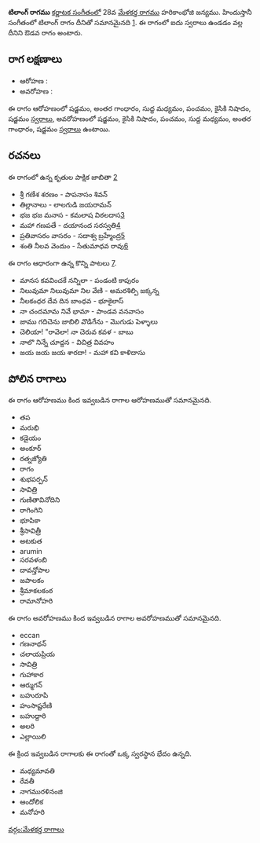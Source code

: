 {{Infobox ragam
	| name          	= టిలాంగ్
	| synonym	    	= 
	| mela          	= 
	| chakra        	= 
	| janaka        	= 
	| type          	= ఔడవ
	| arohanam      	= {{svaraC|S|G3|M1|P|N2|S'}} 
	| avarohanam    	= {{svaraC|S'|N2|P|M1|G3|S}}
	| jeeva         	=
	| chhaya        	=
	| nyasa         	=
	| vishesha      	= 
	| equivalent  		= టిలాంగ్
}}
{{కర్ణాటక సంగీత రాగాలు}}
'''టిలాంగ్ రాగము''' [[కర్ణాటక సంగీతం]]లో 28వ [[మేళకర్త రాగము]] హరికాంభోజి జన్యము.  హిందుస్తానీ సంగీతంలో టిలాంగ్ రాగం దీనితో సమానమైనది [https://karnatik.com/hcragatable.shtml]. ఈ రాగంలో ఐదు స్వరాలు ఉండడం వల్ల దీనిని ఔడవ రాగం అంటారు.


==రాగ లక్షణాలు==


* ఆరోహణ : {{svaraC|S|G3|M1|P|N2|S'}} 
* అవరోహణ : {{svaraC|S'|N2|P|M1|G3|S}}

ఈ రాగం ఆరోహణంలో షడ్జమం, అంతర గాంధారం, సుద్ద మధ్యమం, పంచమం, కైసికి నిషాదం, షడ్జమం [[స్వరాలు]], అవరోహణంలో షడ్జమం, కైసికి నిషాదం, పంచమం, సుద్ద మధ్యమం, అంతర గాంధారం, షడ్జమం [[స్వరాలు]] ఉంటాయి.

==రచనలు==
ఈ రాగంలో ఉన్న కృతుల పాక్షిక జాబితా [https://github.com/ssrihari/ragavardhini/blob/master/ragas/kritis.psv]
* శ్రీ గణేశ శరణం - పాపనాసం శివన్
* తిల్లానాలు - లాలగుడి జయరామన్
* భజ భజ మనాస - కమలాష విఠలదాస[http://www.karnatik.com/c2444.shtml]
* మహా గణపతే - దయానంద సరస్వతి[http://www.karnatik.com/c2947.shtml]
* ప్రతివాసరం వాసరం - సదాశ్వ బ్రహ్మేంద్ర[http://www.karnatik.com/c2976.shtml]
* శంతి నీలవ వెందుం - సేతుమాధవ రావు[http://www.karnatik.com/c3315.shtml]

ఈ రాగం ఆధారంగా ఉన్న కొన్ని పాటలు [http://rksanka.tripod.com/music/rslist.html].
* మానస కవవించకే నన్నిలా - పండంటి కాపురం
* నిలువుమా నిలువుమా నిల వేణి - అమరశిల్పి జక్కన్న
* నీలకంధర దేవ దిన బాంధవ - భూకైలాస్
* నా చందమామ నివే భామా - పాండవ వనవాసం
* జాము గదిచెను జాబిలి వొడిగేను - మొగుడు పెళ్ళాలు
* చెలియా! "రావెలా! నా చెరువ కవళ - బాబు
* నాలొ నిన్నే చూద్దన - విచిత్ర వివహం
* జయ జయ జయ శారదా! - మహా కవి కాళిదాసు




==పోలిన రాగాలు==
ఈ రాగం ఆరోహణము కింద ఇవ్వబడిన రాగాల ఆరోహణముతో సమానమైనది.
* తప
* మరుభి
* కడైయం
* అంకూర్
* రత్నజ్యోతి
* రాగం
* శుభపర్పన్
* సావిత్రి
* గుణితావినోదిని
* రాగింగిని
* భూపికా
* శ్రీసావిత్రీ
* అటకుత
* arumin
* సరవళంబి
* దావన్తోపాల
* జపాలకం
* శ్రీమాకలకంఠ
* రామానోహరి

ఈ రాగం అవరోహణము కింద ఇవ్వబడిన రాగాల అవరోహణముతో సమానమైనది.
* eccan
* గణనాథన్
* చలాయప్రియ
* సావిత్రి
* గుహాకార
* ఆర్ముగన్
* బహురూపి
* హంసాష్టరేణి
* బహుద్దారి
* అలరి
* ఎల్లాయిలి

ఈ క్రింద ఇవ్వబడిన రాగాలకు ఈ రాగంతో ఒక్క స్వరస్థాన భేదం ఉన్నది.
* మధ్యమావతి
* రేవతీ
* నాగమురళినంజి
* ఆందోలిక
* మనోహరి



[[వర్గం:మేళకర్త రాగాలు]]